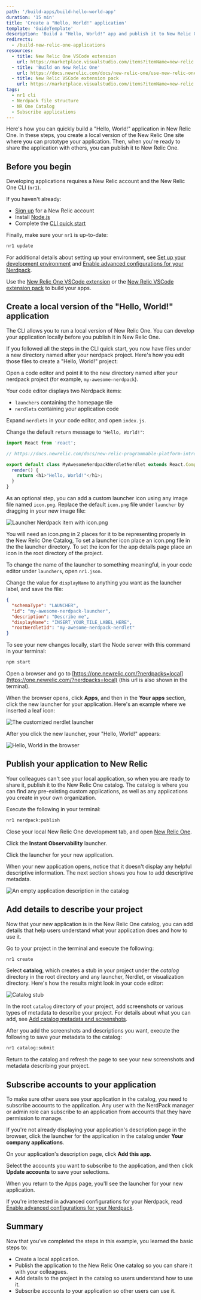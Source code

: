```yaml
---
path: '/build-apps/build-hello-world-app'
duration: '15 min'
title: 'Create a "Hello, World!" application'
template: 'GuideTemplate'
description: 'Build a "Hello, World!" app and publish it to New Relic One'
redirects:
  - /build-new-relic-one-applications
resources:
  - title: New Relic One VSCode extension
    url: https://marketplace.visualstudio.com/items?itemName=new-relic.nr1
  - title: 'Build on New Relic One'
    url: https://docs.newrelic.com/docs/new-relic-one/use-new-relic-one/build-new-relic-one/new-relic-one-build-your-own-custom-new-relic-one-application
  - title: New Relic VSCode extension pack
    url: https://marketplace.visualstudio.com/items?itemName=new-relic.new-relic-extension-pack
tags:
  - nr1 cli
  - Nerdpack file structure
  - NR One Catalog
  - Subscribe applications
---
```


<Intro>

Here's how you can quickly build a "Hello, World!" application in New Relic One. In these steps, you create a local version of the New Relic One site where you can prototype your application. Then, when you're ready to share the application with others, you can publish it to New Relic One.

</Intro>

## Before you begin

Developing applications requires a New Relic account and the New Relic One CLI (`nr1`).

If you haven't already:

- [Sign up](https://newrelic.com/signup/) for a New Relic account
- Install [Node.js](https://nodejs.org/en/download/)
- Complete the [CLI quick start](https://one.newrelic.com/launcher/developer-center.launcher?pane=eyJuZXJkbGV0SWQiOiJkZXZlbG9wZXItY2VudGVyLmRldmVsb3Blci1jZW50ZXIifQ==)

Finally, make sure your `nr1` is up-to-date:

```sh
nr1 update
```

For additional details about setting up your environment, see [Set up your development environment](/build-apps/set-up-dev-env) and [Enable advanced configurations for your Nerdpack](/build-apps/advanced-config).

<Callout variant="tip">

Use the [New Relic One VSCode extension](https://marketplace.visualstudio.com/items?itemName=new-relic.nr1)
or the [New Relic VSCode extension pack](https://marketplace.visualstudio.com/items?itemName=new-relic.new-relic-extension-pack) to build your apps.

</Callout>

## Create a local version of the "Hello, World!" application

The CLI allows you to run a local version of New Relic One. You can develop your application locally before you publish it in New Relic One.

If you followed all the steps in the CLI quick start, you now have files under a new directory named after your nerdpack project. Here's how you edit those files to create a "Hello, World!" project:

<Steps>

<Step>

Open a code editor and point it to the new directory named after your nerdpack project (for example, `my-awesome-nerdpack`).

Your code editor displays two Nerdpack items:

- `launchers` containing the homepage tile
- `nerdlets` containing your application code

</Step>

  <Step>

Expand `nerdlets` in your code editor, and open `index.js`.

  </Step>

  <Step>

Change the default `return` message to `"Hello, World!"`:

```js
import React from 'react';

// https://docs.newrelic.com/docs/new-relic-programmable-platform-introduction

export default class MyAwesomeNerdpackNerdletNerdlet extends React.Component {
  render() {
    return <h1>"Hello, World!"</h1>;
  }
}
```

  </Step>

  <Step>

As an optional step, you can add a custom launcher icon using any image file named `icon.png`. Replace the default `icon.png` file under `launcher` by dragging in your new image file:

![Launcher Nerdpack item with icon.png](../../images/create-hello-world/custom-tile.png)

  </Step>

 <Callout variant="tip">

You will need an icon.png in 2 places for it to be representing properly in the New Relic One Catalog, To set a launcher icon place an icon.png file in the the launcher directory. To set the icon for the app details page place an icon in the root directory of the project.

</Callout>

  <Step>

To change the name of the launcher to something meaningful, in your code editor under `launchers`, open `nr1.json`.

  </Step>

  <Step>

Change the value for `displayName` to anything you want as the launcher label, and save the file:

```json
{
  "schemaType": "LAUNCHER",
  "id": "my-awesome-nerdpack-launcher",
  "description": "Describe me",
  "displayName": "INSERT_YOUR_TILE_LABEL_HERE",
  "rootNerdletId": "my-awesome-nerdpack-nerdlet"
}
```

  </Step>

  <Step>

To see your new changes locally, start the Node server with this command in your terminal:

```bash
npm start
```

  </Step>

  <Step>

Open a browser and go to [https://one.newrelic.com/?nerdpacks=local](https://one.newrelic.com/?nerdpacks=local) (this url is also shown in the terminal).

  </Step>

  <Step>

When the browser opens, click **Apps**, and then in the **Your apps** section, click the new launcher for your application. Here's an example where we inserted a leaf icon:

![The customized nerdlet launcher](../../images/create-hello-world/hello-world-launcher.png)

After you click the new launcher, your "Hello, World!" appears:

![Hello, World in the browser](../../images/create-hello-world/hello-world-output-local.png)

  </Step>

  </Steps>

## Publish your application to New Relic

Your colleagues can't see your local application, so when you are ready to share it, publish it to the New Relic One catalog. The catalog is where you can find any pre-existing custom applications, as well as any applications you create in your own organization.

<Steps>

  <Step>

Execute the following in your terminal:

```bash
nr1 nerdpack:publish
```

  </Step>

  <Step>

Close your local New Relic One development tab, and open [New Relic One](https://one.newrelic.com).

  </Step>

  <Step>

Click the **Instant Observability** launcher.

  </Step>

  <Step>

Click the launcher for your new application.

  </Step>

</Steps>

When your new application opens, notice that it doesn't display any helpful descriptive information. The next section shows you how to add descriptive metadata.

![An empty application description in the catalog](../../images/create-hello-world/catalog-description-empty.png)

## Add details to describe your project

Now that your new application is in the New Relic One catalog, you can add details that help users understand what your application does and how to use it.

<Steps>

  <Step>

Go to your project in the terminal and execute the following:

```bash
nr1 create
```

  </Step>

  <Step>

Select **catalog**, which creates a stub in your project under the _catalog_ directory in the root directory and any launcher, Nerdlet, or visualization directory. Here's how the results might look in your code editor:

![Catalog stub](../../images/create-hello-world/new-catalog-stub.png)

  </Step>

  <Step>

In the root `catalog` directory of your project, add screenshots or various types of metadata to describe your project. For details about what you can add, see [Add catalog metadata and screenshots](https://docs.newrelic.com/docs/new-relic-one/use-new-relic-one/build-new-relic-one/discover-manage-applications-new-relic-one-catalog#clamshell-2).

  </Step>

  <Step>

After you add the screenshots and descriptions you want, execute the following to save your metadata to the catalog:

```bash
nr1 catalog:submit
```

  </Step>

  <Step>

Return to the catalog and refresh the page to see your new screenshots and metadata describing your project.

  </Step>

</Steps>

## Subscribe accounts to your application

To make sure other users see your application in the catalog, you need to subscribe accounts to the application. Any user with the NerdPack manager or admin role can subscribe to an application from accounts that they have permission to manage.

<Steps>

  <Step>

If you're not already displaying your application's description page in the browser, click the launcher for the application in the catalog under **Your company applications**.

  </Step>

  <Step>

On your application's description page, click **Add this app**.

  </Step>

  <Step>

Select the accounts you want to subscribe to the application, and then click **Update accounts** to save your selections.

  </Step>

</Steps>

When you return to the Apps page, you'll see the launcher for your new application.

<Callout variant="tip" title="Advanced configurations">

If you're interested in advanced configurations for your Nerdpack, read [Enable advanced configurations for your Nerdpack](/build-apps/advanced-config).

</Callout>

## Summary

Now that you've completed the steps in this example, you learned the basic steps to:

- Create a local application.
- Publish the application to the New Relic One catalog so you can share it with your colleagues.
- Add details to the project in the catalog so users understand how to use it.
- Subscribe accounts to your application so other users can use it.
